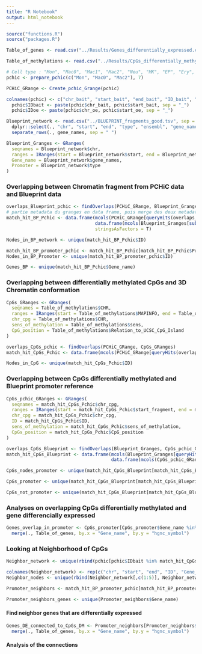 ```yaml
---
title: "R Notebook"
output: html_notebook
---
```


```r
source("functions.R")
source("packages.R")

```

```r
Table_of_genes <- read.csv("../Results/Genes_differentially_expressed.csv")

Table_of_methylations <- read.csv("../Results/CpGs_differentially_methylated.csv")
```

```r
# Cell type : "Mon", "Mac0", "Mac1", "Mac2", "Neu", "MK", "EP", "Ery", "FoeT", "nCD4", "tCD4", "aCD4", "naCD4", "nCD8", "tCD8", "nB", "tB"
pchic <- prepare_pchic(c("Mon", "Mac0", "Mac2"), 7)

PCHiC_GRange <- Create_pchic_Grange(pchic)

colnames(pchic) <- c("chr_bait", "start_bait", "end_bait", "ID_bait", "Name_bait", "chr_oe", "start_oe", "end_oe", "ID_oe", "Name_oe")
  pchic$IDbait <- paste(pchic$chr_bait, pchic$start_bait, sep = "_")
  pchic$IDoe <- paste(pchic$chr_oe, pchic$start_oe, sep = "_")

Blueprint_network <- read.csv("../BLUEPRINT_fragments_good.tsv", sep = "\t", stringsAsFactors = F) %>%
  dplyr::select(., "chr", "start", "end", "type", "ensembl", "gene_names", "intronic_regions", "type") %>% 
  separate_rows(., gene_names, sep = " ")

Blueprint_Granges <- GRanges(
  seqnames = Blueprint_network$chr,
  ranges = IRanges(start = Blueprint_network$start, end = Blueprint_network$end),
  Gene_name = Blueprint_network$gene_names,
  Promoter = Blueprint_network$type
)
```

### Overlapping between Chromatin fragment from PCHiC data and Blueprint data
```r
overlaps_Blueprint_pchic <- findOverlaps(PCHiC_GRange, Blueprint_Granges)
# partie metadata du granges en data frame, puis merge des deux metadata de phic_grange et BP_grange
match_hit_BP_Pchic <- data.frame(mcols(PCHiC_GRange[queryHits(overlaps_Blueprint_pchic), ]),
                                 data.frame(mcols(Blueprint_Granges[subjectHits(overlaps_Blueprint_pchic), ])),
                                 stringsAsFactors = T)

Nodes_in_BP_network <- unique(match_hit_BP_Pchic$ID)

match_hit_BP_promoter_pchic <- match_hit_BP_Pchic[match_hit_BP_Pchic$Promoter == "P",]
Nodes_in_BP_Promoter <- unique(match_hit_BP_promoter_pchic$ID)

Genes_BP <- unique(match_hit_BP_Pchic$Gene_name)
```

### Overlapping between differentially methylated CpGs and 3D Chromatin conformation
```r
CpGs_GRanges <- GRanges(
  seqnames = Table_of_methylations$CHR,
  ranges = IRanges(start = Table_of_methylations$MAPINFO, end = Table_of_methylations$MAPINFO+1),
  chr_cpg = Table_of_methylations$CHR,
  sens_of_methylation = Table_of_methylations$sens,
  CpG_position = Table_of_methylations$Relation_to_UCSC_CpG_Island
)

overlaps_CpGs_pchic <- findOverlaps(PCHiC_GRange, CpGs_GRanges)
match_hit_CpGs_Pchic <- data.frame(mcols(PCHiC_GRange[queryHits(overlaps_CpGs_pchic),]), data.frame(mcols(CpGs_GRanges[subjectHits(overlaps_CpGs_pchic),])))

Nodes_in_CpG <- unique(match_hit_CpGs_Pchic$ID)
```
### Overlapping between CpGs differentially methylated and Blueprint promoter reference
```r
CpGs_pchic_GRanges <- GRanges(
  seqnames = match_hit_CpGs_Pchic$chr_cpg,
  ranges = IRanges(start = match_hit_CpGs_Pchic$start_fragment, end = match_hit_CpGs_Pchic$end_fragment),
  chr_cpg = match_hit_CpGs_Pchic$chr_cpg,
  ID = match_hit_CpGs_Pchic$ID,
  sens_of_methylation = match_hit_CpGs_Pchic$sens_of_methylation,
  CpGs_position = match_hit_CpGs_Pchic$CpG_position
)

overlaps_CpGs_Blueprint <- findOverlaps(Blueprint_Granges, CpGs_pchic_GRanges)
match_hit_CpGs_Blueprint <- data.frame(mcols(Blueprint_Granges[queryHits(overlaps_CpGs_Blueprint),]),
                                       data.frame(mcols(CpGs_pchic_GRanges[subjectHits(overlaps_CpGs_Blueprint),])))

CpGs_nodes_promoter <- unique(match_hit_CpGs_Blueprint[match_hit_CpGs_Blueprint$Promoter == "P", "ID"])

CpGs_promoter <- unique(match_hit_CpGs_Blueprint[match_hit_CpGs_Blueprint$Promoter == "P",])

CpGs_not_promoter <- unique(match_hit_CpGs_Blueprint[match_hit_CpGs_Blueprint$Promoter == "O", "ID"])
```




### Analyses on overlapping CpGs differentially methylated and gene differencially expressed
```r
Genes_overlap_in_promoter <- CpGs_promoter[CpGs_promoter$Gene_name %in% Table_of_genes$hgnc_symbol,] %>% 
  merge(., Table_of_genes, by.x = "Gene_name", by.y = "hgnc_symbol")
```





### Looking at Neighborhood of CpGs
```r
Neighbor_network <- unique(rbind(pchic[pchic$IDbait %in% match_hit_CpGs_Pchic$ID,],pchic[pchic$IDoe %in% match_hit_CpGs_Pchic$ID,]))[,c(1:3,11, 5:8,12, 10)]

colnames(Neighbor_network) <- rep(c("chr", "start", "end", "ID", "Gene_name"), 2)
Neighbor_nodes <- unique(rbind(Neighbor_network[,c(1:5)], Neighbor_network[,c(6:10)]))

Promoter_neighbors <- match_hit_BP_promoter_pchic[match_hit_BP_promoter_pchic$ID %in% Neighbor_nodes$ID & match_hit_BP_promoter_pchic$Promoter == "P", ]

Promoter_neighbors_genes <- unique(Promoter_neighbors$Gene_name)
```

#### Find neighbor genes that are differentially expressed
```r
Genes_DE_connected_to_CpGs_DM <- Promoter_neighbors[Promoter_neighbors$Gene_name %in% Table_of_genes$hgnc_symbol,]  %>%
  merge(., Table_of_genes, by.x = "Gene_name", by.y = "hgnc_symbol")
```

#### Analysis of the connections
```r

```


